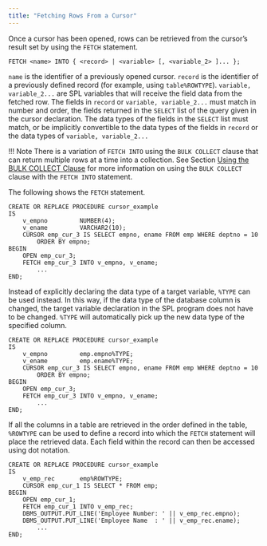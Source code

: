```yaml
---
title: "Fetching Rows From a Cursor"
---
```


<div id="fetching_rows_from_a_cursor" class="registered_link"></div>

Once a cursor has been opened, rows can be retrieved from the cursor’s result set by using the `FETCH` statement.

```text
FETCH <name> INTO { <record> | <variable> [, <variable_2> ]... };
```

`name` is the identifier of a previously opened cursor. `record` is the identifier of a previously defined record (for example, using `table%ROWTYPE`). `variable, variable_2...` are SPL variables that will receive the field data from the fetched row. The fields in `record` or `variable, variable_2...` must match in number and order, the fields returned in the `SELECT` list of the query given in the cursor declaration. The data types of the fields in the `SELECT` list must match, or be implicitly convertible to the data types of the fields in `record` or the data types of `variable, variable_2...`

!!! Note
    There is a variation of `FETCH INTO` using the `BULK COLLECT` clause that can return multiple rows at a time into a collection. See Section [Using the BULK COLLECT Clause](../12_working_with_collections/04_using_the_bulk_collect_clause/#using_the_bulk_collect_clause) for more information on using the `BULK COLLECT` clause with the `FETCH INTO` statement.

The following shows the `FETCH` statement.

```text
CREATE OR REPLACE PROCEDURE cursor_example
IS
    v_empno         NUMBER(4);
    v_ename         VARCHAR2(10);
    CURSOR emp_cur_3 IS SELECT empno, ename FROM emp WHERE deptno = 10
        ORDER BY empno;
BEGIN
    OPEN emp_cur_3;
    FETCH emp_cur_3 INTO v_empno, v_ename;
        ...
END;
```

Instead of explicitly declaring the data type of a target variable, `%TYPE` can be used instead. In this way, if the data type of the database column is changed, the target variable declaration in the SPL program does not have to be changed. `%TYPE` will automatically pick up the new data type of the specified column.

```text
CREATE OR REPLACE PROCEDURE cursor_example
IS
    v_empno         emp.empno%TYPE;
    v_ename         emp.ename%TYPE;
    CURSOR emp_cur_3 IS SELECT empno, ename FROM emp WHERE deptno = 10
        ORDER BY empno;
BEGIN
    OPEN emp_cur_3;
    FETCH emp_cur_3 INTO v_empno, v_ename;
        ...
END;
```

If all the columns in a table are retrieved in the order defined in the table, `%ROWTYPE` can be used to define a record into which the `FETCH` statement will place the retrieved data. Each field within the record can then be accessed using dot notation.

```text
CREATE OR REPLACE PROCEDURE cursor_example
IS
    v_emp_rec       emp%ROWTYPE;
    CURSOR emp_cur_1 IS SELECT * FROM emp;
BEGIN
    OPEN emp_cur_1;
    FETCH emp_cur_1 INTO v_emp_rec;
    DBMS_OUTPUT.PUT_LINE('Employee Number: ' || v_emp_rec.empno);
    DBMS_OUTPUT.PUT_LINE('Employee Name  : ' || v_emp_rec.ename);
        ...
END;
```
